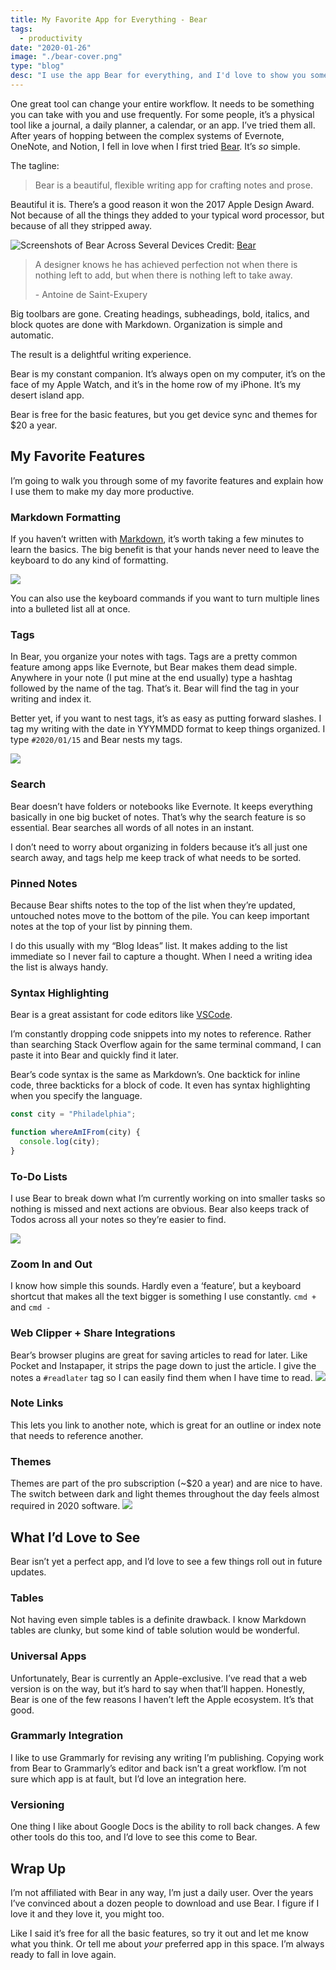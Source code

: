 ```yaml
---
title: My Favorite App for Everything - Bear
tags:
  - productivity
date: "2020-01-26"
image: "./bear-cover.png"
type: "blog"
desc: "I use the app Bear for everything, and I'd love to show you some of my favorite features. "
---
```


One great tool can change your entire workflow. It needs to be something you can take with you and use frequently. For some people, it’s a physical tool like a journal, a daily planner, a calendar, or an app. I’ve tried them all. After years of hopping between the complex systems of Evernote, OneNote, and Notion, I fell in love when I first tried [Bear](http://www.bear-writer.com/). It’s _so_ simple.

The tagline:

> Bear is a beautiful, flexible writing app for crafting notes and prose.

Beautiful it is. There’s a good reason it won the 2017 Apple Design Award. Not because of all the things they added to your typical word processor, but because of all they stripped away.

![Screenshots of Bear Across Several Devices](./header-mac-screenshot.png)
Credit: [Bear](https://www.bear-writer.com)

> A designer knows he has achieved perfection not when there is nothing left to add, but when there is nothing left to take away.
>
> \- Antoine de Saint-Exupery

Big toolbars are gone. Creating headings, subheadings, bold, italics, and block quotes are done with Markdown. Organization is simple and automatic.

The result is a delightful writing experience.

Bear is my constant companion. It’s always open on my computer, it’s on the face of my Apple Watch, and it’s in the home row of my iPhone. It’s my desert island app.

Bear is free for the basic features, but you get device sync and themes for \$20 a year.

## My Favorite Features

I’m going to walk you through some of my favorite features and explain how I use them to make my day more productive.

### Markdown Formatting

If you haven’t written with [Markdown](https://www.markdownguide.org/), it’s worth taking a few minutes to learn the basics. The big benefit is that your hands never need to leave the keyboard to do any kind of formatting.

![](./56C31456-609E-4462-A612-787C93B6A3DD.png)

You can also use the keyboard commands if you want to turn multiple lines into a bulleted list all at once.

### Tags

In Bear, you organize your notes with tags. Tags are a pretty common feature among apps like Evernote, but Bear makes them dead simple. Anywhere in your note (I put mine at the end usually) type a hashtag followed by the name of the tag. That’s it. Bear will find the tag in your writing and index it.

Better yet, if you want to nest tags, it’s as easy as putting forward slashes. I tag my writing with the date in YYYMMDD format to keep things organized. I type `#2020/01/15` and Bear nests my tags.

![](./67835BCD-D368-4DE4-8823-FBE004296997.png)

### Search

Bear doesn’t have folders or notebooks like Evernote. It keeps everything basically in one big bucket of notes. That’s why the search feature is so essential. Bear searches all words of all notes in an instant.

I don’t need to worry about organizing in folders because it’s all just one search away, and tags help me keep track of what needs to be sorted.

### Pinned Notes

Because Bear shifts notes to the top of the list when they’re updated, untouched notes move to the bottom of the pile. You can keep important notes at the top of your list by pinning them.

I do this usually with my “Blog Ideas” list. It makes adding to the list immediate so I never fail to capture a thought. When I need a writing idea the list is always handy.

### Syntax Highlighting

Bear is a great assistant for code editors like [VSCode](https://code.visualstudio.com/).

I’m constantly dropping code snippets into my notes to reference. Rather than searching Stack Overflow again for the same terminal command, I can paste it into Bear and quickly find it later.

Bear’s code syntax is the same as Markdown’s. One backtick for inline code, three backticks for a block of code. It even has syntax highlighting when you specify the language.

```javascript
const city = "Philadelphia";

function whereAmIFrom(city) {
  console.log(city);
}
```

### To-Do Lists

I use Bear to break down what I’m currently working on into smaller tasks so nothing is missed and next actions are obvious. Bear also keeps track of Todos across all your notes so they’re easier to find.

![](./B57DCA9B-AEC5-4D35-BE88-CABA4BC1EE43.png)

### Zoom In and Out

I know how simple this sounds. Hardly even a ‘feature’, but a keyboard shortcut that makes all the text bigger is something I use constantly. `cmd +` and `cmd -`

### Web Clipper + Share Integrations

Bear’s browser plugins are great for saving articles to read for later. Like Pocket and Instapaper, it strips the page down to just the article. I give the notes a `#readlater` tag so I can easily find them when I have time to read.
![](./bear-share.jpg)

### Note Links

This lets you link to another note, which is great for an outline or index note that needs to reference another.

### Themes

Themes are part of the pro subscription (~\$20 a year) and are nice to have. The switch between dark and light themes throughout the day feels almost required in 2020 software.
![](./bear-themes-horizontal.png)

## What I’d Love to See

Bear isn’t yet a perfect app, and I’d love to see a few things roll out in future updates.

### Tables

Not having even simple tables is a definite drawback. I know Markdown tables are clunky, but some kind of table solution would be wonderful.

### Universal Apps

Unfortunately, Bear is currently an Apple-exclusive. I’ve read that a web version is on the way, but it’s hard to say when that’ll happen. Honestly, Bear is one of the few reasons I haven’t left the Apple ecosystem. It’s that good.

### Grammarly Integration

I like to use Grammarly for revising any writing I’m publishing. Copying work from Bear to Grammarly’s editor and back isn’t a great workflow. I’m not sure which app is at fault, but I’d love an integration here.

### Versioning

One thing I like about Google Docs is the ability to roll back changes. A few other tools do this too, and I’d love to see this come to Bear.

## Wrap Up

I’m not affiliated with Bear in any way, I’m just a daily user. Over the years I’ve convinced about a dozen people to download and use Bear. I figure if I love it and they love it, you might too.

Like I said it’s free for all the basic features, so try it out and let me know what you think. Or tell me about _your_ preferred app in this space. I’m always ready to fall in love again.
